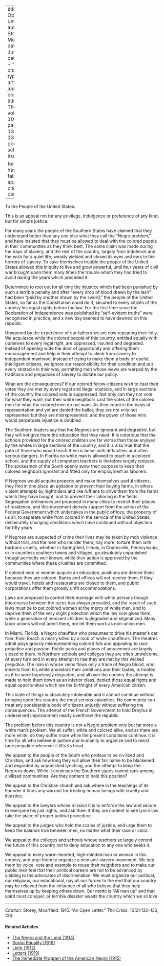 
---
title: 'An Open Letter'
author: Storey, Moorfield
date: Jun. 1915
categories: 
  - ""
citation: 
  type: article-journal
  container-title: The Crisis
  volume: 10
  issue: 2
  page: 132-133, 136
google-scholar: true

format:
  html:
    toc: false
    appendix-cite-as: display
---


To the People of the United States:

This is an appeal not for any privilege, indulgence or preference of any kind, but for simple justice.

For many years the people of the Southern States have claimed that they understand better than any one else what they call the "Negro problem," and have insisted that they must be allowed to deal with the colored people in their communities as they think best. The same claim was made during the days of slavery, and the rest of the country, largely from indolence and the wish for a quiet life, weakly yielded and closed its eyes and ears to the horrors of slavery. To save themselves trouble the people of the United States allowed this iniquity to live and grow powerful, until four years of civil war brought upon them many times the trouble which they had tried to avoid during the years which preceded it.

Determined to root out for all time the injustice which had been punished by such a terrible penalty and after "every drop of blood drawn by the lash" had been "paid by another drawn by the sword," the people of the United States, so far as the Constitution could do it, secured to every citizen of the country his equal rights before the law. For the first time since the Declaration of Independence was published its "self-evident truths" were recognized in practice, and a new day seemed to have dawned on this republic.

Unwarned by the experience of our fathers we are now repeating their folly. We acquiesce while the colored people of this country, entitled equally with ourselves to every legal right, are oppressed, insulted and degraded. Instead of opening wide the door of opportunity and offering them encouragement and help in their attempt to climb from slavery to independent manhood, instead of trying to make them a body of useful, intelligent citizens, we ignore our responsibility for their condition and put every obstacle in their way, permitting men whose views are warped by the traditions and prejudices of slavery to dictate our policy.

What are the consequences? If our colored fellow-citizens wish to cast their votes they are met by every legal and illegal obstacle, and in large sections of the country the colored vote is suppressed. Not only can they not vote for what they want, but their white neighbors cast the votes of the colored men for what the colored men do not want. As they count in the basis of representation and yet are denied the ballot, they are not only not represented but they are misrepresented, and the power of those who would perpetuate injustice is doubled.

The Southern leaders say that the Negroes are ignorant and degraded, but they will not give them the education that they need. It is notorious that the schools provided for the colored children  are far worse than those enjoyed by the whites in large sections of the country, and it is also true that the path of those who would teach them is beset with difficulties and often serious dangers. In Florida no white man is allowed to teach in a colored school, and the supply of competent teachers is therefore largely reduced. The spokesmen of the South openly avow their purpose to keep their colored neighbors ignorant and fitted only for employment as laborers.

If Negroes would acquire property and make themselves useful citizens, they find in one place an agitation to prevent their buying farms, in others violent attempts by nightriders and like ruffians to drive them from the farms which they have bought, and to prevent their laboring in the fields. Segregation ordinances are proposed in many cities to restrict their places of residence, and this movement derives support from the action of the Federal Government which undertakes in the public offices, the property of us all, to separate white from colored in the service of the United States, deliberately changing conditions which have continued without objection for fifty years.

If Negroes are suspected of crime their lives may be taken by mob violence without trial, and the men who murder them, nay more, torture them with barbaric cruelty, whether in Springfield, Illinois, in Coatesville, Pennsylvania, or in countless southern towns and villages, go absolutely unpunished though perfectly well known, while their action is approved by the communities where these cruelties are committed.

If colored men or women acquire an education, positions are denied them because they are colored. Banks and offices will not receive them. If they would travel, hotels and restaurants are closed to them, and public corporations offer them grossly unfit accommodations.

Laws are proposed to control their marriage with white persons though intercourse between the races has always prevailed, and the result of such laws must be to put colored women at the mercy of white men, and to deprive them of the very slight protection which the law now gives them, while a generation of innocent children is degraded and stigmatized. Many labor unions will not admit them, nor let them work as non-union men.

In Miami, Florida, a Negro chauffeur who presumes to drive his master's car from Palm Beach is nearly killed by a mob of white chauffeurs. The theatres admit plays grossly misrepresenting colored folk and appealing to race prejudice and passion. Public parks and places of amusement are largely closed to them. In Northern schools and colleges they are often unwelcome. At every turn and in every attempt to rise they are met by this wicked prejudice. The man in whose veins flows only a trace of Negro blood, who inherits from his white ancestors their ambitions and their tastes, is treated as if he were hopelessly degraded, and all over the country the attempt is made to hold them down as an inferior class, denied those equal rights and equal opportunities which are the birthright of every American citizen.

This state of things is absolutely intolerable and it cannot continue without bringing upon this country the most serious calamities. No community can treat any considerable body of citizens unjustly without suffering the consequences. The attempt of the French Government to hold Dreyfus in undeserved imprisonment nearly overthrew the republic.

The problem before this country is not a Negro problem only but far more a white man's problem. We all suffer, white and colored alike, and as there are more white, so they suffer more while the present conditions continue. It is time for all who believe in justice and humanity to organize and to resist race prejudice wherever it lifts its head.

We appeal to the people of the South who profess to be civilized and Christian, and ask how long they will allow their fair name to be blackened and degraded by unpunished lynching, and the attempt to keep the Negroes down. While it continues the Southern states cannot rank among civilized communities. Are they content to hold this position?

We appeal to the Christian church and ask where in the teachings of its Founder it finds any warrant for treating human beings with cruelty and injustice.

We appeal to the lawyers whose mission it is to enforce the law and secure to everyone his just rights, and ask them if they are content to see lynch law take the place of proper judicial procedure.

We appeal to the judges who hold the scales of justice, and urge them to keep the balance true between men, no matter what their race or color.

We appeal to the colleges and schools whose teachers so largely control the future of this country not to deny education to any one who seeks it.

We appeal to every warm-hearted, high-minded man or woman in this country, and urge them to organize a new anti-slavery movement. We beg them by voice, vote and example to rouse their neighbors and to make our public men feel that their political careers are not to be advanced by yielding to the advocates of discrimination. We must organize our political, our religious, our educational, nay all our forces to the end that our country may be relieved from the influence of all who believe that they help themselves up by keeping others down. Our motto is "All men up" and that spirit must conquer, or terrible disaster awaits the country which we all love.

______
*Citation:* Storey, Moorfield. 1915. "An Open Letter." *The Crisis*. 10(2):132&ndash;133, 136.

<!-- Similar articles start here -->
<div  class="clear-wrap"></div>

#### Related Articles

* [The Negro and the Land (1914)](/Volumes/07/04/negro_land.html)
* [Social Equality (1916)](/Volumes/12/01/social_equality.html)
* [Light (1912)](/Volumes/03/04/light.html)
* [Letters (1919)](/Volumes/17/01/letters.html)
* [The Immediate Program of the  American Negro (1915)](/Volumes/09/06/immediate_program.html)

<!-- Similar articles end here -->